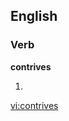 ==English==

===Verb===
'''contrives'''

# {{third-person singular of|[[contrive]]}}

[[vi:contrives]]